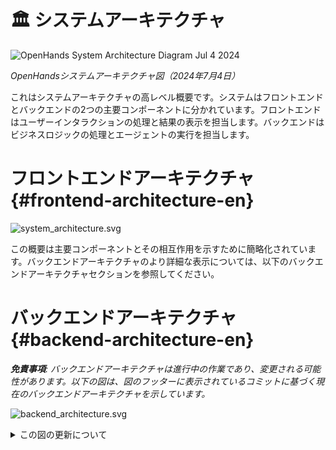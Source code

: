# 🏛️ システムアーキテクチャ

<div style={{ textAlign: 'center' }}>
  <img src="https://github.com/All-Hands-AI/OpenHands/assets/16201837/97d747e3-29d8-4ccb-8d34-6ad1adb17f38" alt="OpenHands System Architecture Diagram Jul 4 2024" />
  <p><em>OpenHandsシステムアーキテクチャ図（2024年7月4日）</em></p>
</div>

これはシステムアーキテクチャの高レベル概要です。システムはフロントエンドとバックエンドの2つの主要コンポーネントに分かれています。フロントエンドはユーザーインタラクションの処理と結果の表示を担当します。バックエンドはビジネスロジックの処理とエージェントの実行を担当します。

# フロントエンドアーキテクチャ {#frontend-architecture-en}

![system_architecture.svg](/img/system_architecture.svg)

この概要は主要コンポーネントとその相互作用を示すために簡略化されています。バックエンドアーキテクチャのより詳細な表示については、以下のバックエンドアーキテクチャセクションを参照してください。

# バックエンドアーキテクチャ {#backend-architecture-en}

_**免責事項**: バックエンドアーキテクチャは進行中の作業であり、変更される可能性があります。以下の図は、図のフッターに表示されているコミットに基づく現在のバックエンドアーキテクチャを示しています。_

![backend_architecture.svg](/img/backend_architecture.svg)

<details>
  <summary>この図の更新について</summary>
  <div>
    バックエンドアーキテクチャ図の生成は部分的に自動化されています。
    この図はpy2pumlツールを使用してコード内の型ヒントから生成されます。その後、図は手動でレビュー、調整され、PNGおよびSVGにエクスポートされます。

    ## 前提条件

    - openhandsが実行可能なPython環境が稼働していること
    （リポジトリのルートにあるREADME.mdファイルの指示に従って）
    - [py2puml](https://github.com/lucsorel/py2puml)がインストールされていること

## 手順

1.  リポジトリのルートから次のコマンドを実行して図を自動生成します：
    `py2puml openhands openhands > docs/architecture/backend_architecture.puml`

2.  生成されたファイルをPlantUMLエディタで開きます。例えば、PlantUML拡張機能を持つVisual Studio Codeや[PlantText](https://www.planttext.com/)などです。

3.  生成されたPUMLをレビューし、図に必要な調整をすべて行います（不足している部分の追加、ミスの修正、配置の改善）。
    _py2pumlはコード内の型ヒントに基づいて図を作成するため、型ヒントが不足または不正確な場合、不完全または不正確な図が生成される可能性があります。_

4.  新しい図と以前の図の差分をレビューし、変更が正しいかどうかを手動で確認します。
    _過去に図に手動で追加され、まだ関連性のある部分を削除しないように注意してください。_

5.  図を生成するために使用されたコミットのコミットハッシュを図のフッターに追加します。

6.  図をPNGおよびSVGファイルとしてエクスポートし、`docs/architecture`ディレクトリ内の既存の図を置き換えます。これは（例えば[PlantText](https://www.planttext.com/)で）行うことができます。

  </div>
</details>
